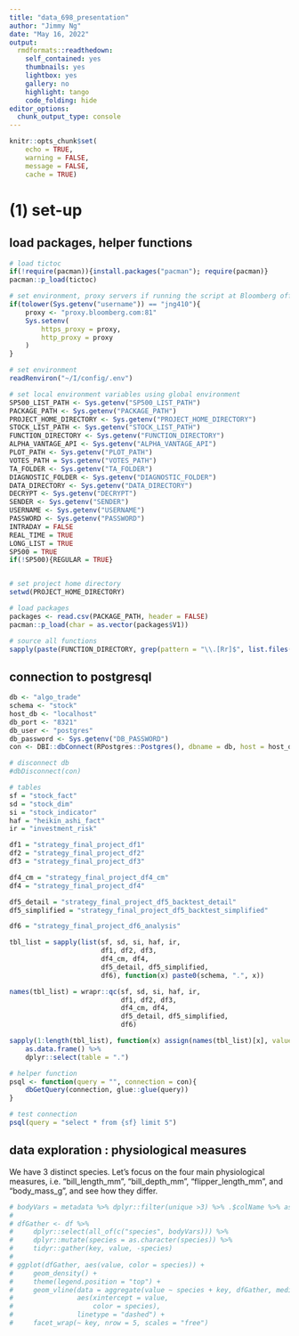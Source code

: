 ```yaml
---
title: "data_698_presentation"
author: "Jimmy Ng"
date: "May 16, 2022"
output:
  rmdformats::readthedown:
    self_contained: yes
    thumbnails: yes
    lightbox: yes
    gallery: no
    highlight: tango
    code_folding: hide
editor_options: 
  chunk_output_type: console
---
```


```r
knitr::opts_chunk$set(
    echo = TRUE, 
    warning = FALSE, 
    message = FALSE,
    cache = TRUE)
```

# (1) set-up

## load packages, helper functions {.tabset .tabset-fade .tabset-pills}

```r
# load tictoc
if(!require(pacman)){install.packages("pacman"); require(pacman)}
pacman::p_load(tictoc)

# set environment, proxy servers if running the script at Bloomberg office desktop
if(tolower(Sys.getenv("username")) == "jng410"){
    proxy <- "proxy.bloomberg.com:81"
    Sys.setenv(
        https_proxy = proxy,
        http_proxy = proxy
    )
}

# set environment
readRenviron("~/I/config/.env")

# set local environment variables using global environment
SP500_LIST_PATH <- Sys.getenv("SP500_LIST_PATH")
PACKAGE_PATH <- Sys.getenv("PACKAGE_PATH")
PROJECT_HOME_DIRECTORY <- Sys.getenv("PROJECT_HOME_DIRECTORY")
STOCK_LIST_PATH <- Sys.getenv("STOCK_LIST_PATH")
FUNCTION_DIRECTORY <- Sys.getenv("FUNCTION_DIRECTORY")
ALPHA_VANTAGE_API <- Sys.getenv("ALPHA_VANTAGE_API")
PLOT_PATH <- Sys.getenv("PLOT_PATH")
VOTES_PATH = Sys.getenv("VOTES_PATH")
TA_FOLDER <- Sys.getenv("TA_FOLDER")
DIAGNOSTIC_FOLDER <- Sys.getenv("DIAGNOSTIC_FOLDER")
DATA_DIRECTORY <- Sys.getenv("DATA_DIRECTORY")
DECRYPT <- Sys.getenv("DECRYPT")
SENDER <- Sys.getenv("SENDER") 
USERNAME <- Sys.getenv("USERNAME")
PASSWORD <- Sys.getenv("PASSWORD")
INTRADAY = FALSE
REAL_TIME = TRUE
LONG_LIST = TRUE
SP500 = TRUE
if(!SP500){REGULAR = TRUE}


# set project home directory
setwd(PROJECT_HOME_DIRECTORY)

# load packages
packages <- read.csv(PACKAGE_PATH, header = FALSE)
pacman::p_load(char = as.vector(packages$V1))

# source all functions
sapply(paste(FUNCTION_DIRECTORY, grep(pattern = "\\.[Rr]$", list.files(FUNCTION_DIRECTORY), value = TRUE), sep = "/"), function(x) source(x)) %>% invisible()
```

## connection to postgresql {.tabset .tabset-fade .tabset-pills}

```r
db <- "algo_trade"
schema <- "stock"
host_db <- "localhost"
db_port <- "8321"
db_user <- "postgres"
db_password <- Sys.getenv("DB_PASSWORD")
con <- DBI::dbConnect(RPostgres::Postgres(), dbname = db, host = host_db, port = db_port, user = db_user, password = db_password)

# disconnect db
#dbDisconnect(con) 

# tables
sf = "stock_fact"
sd = "stock_dim"
si = "stock_indicator"
haf = "heikin_ashi_fact"
ir = "investment_risk"

df1 = "strategy_final_project_df1"
df2 = "strategy_final_project_df2"
df3 = "strategy_final_project_df3"

df4_cm = "strategy_final_project_df4_cm"
df4 = "strategy_final_project_df4"

df5_detail = "strategy_final_project_df5_backtest_detail"
df5_simplified = "strategy_final_project_df5_backtest_simplified"

df6 = "strategy_final_project_df6_analysis"

tbl_list = sapply(list(sf, sd, si, haf, ir, 
                       df1, df2, df3,
                       df4_cm, df4,
                       df5_detail, df5_simplified,
                       df6), function(x) paste0(schema, ".", x))

names(tbl_list) = wrapr::qc(sf, sd, si, haf, ir, 
                            df1, df2, df3,
                            df4_cm, df4,
                            df5_detail, df5_simplified,
                            df6)

sapply(1:length(tbl_list), function(x) assign(names(tbl_list)[x], value = tbl_list[[x]], envir = .GlobalEnv)) %>% 
    as.data.frame() %>%
    dplyr::select(table = ".")

# helper function
psql <- function(query = "", connection = con){
    dbGetQuery(connection, glue::glue(query))
}

# test connection
psql(query = "select * from {sf} limit 5")
```



## data exploration : physiological measures

We have 3 distinct species. Let's focus on the four main physiological measures, i.e. "bill_length_mm", "bill_depth_mm", "flipper_length_mm", and "body_mass_g", and see how they differ. 

```r
# bodyVars = metadata %>% dplyr::filter(unique >3) %>% .$colName %>% as.character
# 
# dfGather <- df %>%
#     dplyr::select(all_of(c("species", bodyVars))) %>%
#     dplyr::mutate(species = as.character(species)) %>%
#     tidyr::gather(key, value, -species)
# 
# ggplot(dfGather, aes(value, color = species)) +
#     geom_density() +
#     theme(legend.position = "top") +
#     geom_vline(data = aggregate(value ~ species + key, dfGather, median), 
#                aes(xintercept = value,
#                    color = species),
#                linetype = "dashed") +
#     facet_wrap(~ key, nrow = 5, scales = "free")
```

